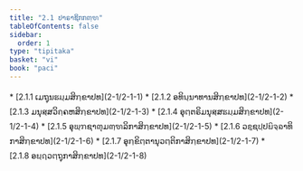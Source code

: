```yaml
---
title: "2.1 ປາຣາຊິກກຓ຺ຑ"
tableOfContents: false
sidebar:
  order: 1
type: "tipitaka"
basket: "vi"
book: "paci"
---
```



<DynamicBreadcrumb />



<TableOfContents book="paci" section="2.1">
* [2.1.1 ເມຖຸນຘມ຺ມສິກ຺ຂາປທ](2-1/2-1-1)
* [2.1.2 ອທິນ຺ນາທານສິກ຺ຂາປທ](2-1/2-1-2)
* [2.1.3 ມນຸສ຺ສວິຄ຺ຄຫສິກ຺ຂາປທ](2-1/2-1-3)
* [2.1.4 ອຸຕ຺ຕຣິມນຸສ຺ສຘມ຺ມສິກ຺ຂາປທ](2-1/2-1-4)
* [2.1.5 ອຸພ຺ຠຊາຓຸມຓ຺ຑລິກາສິກ຺ຂາປທ](2-1/2-1-5)
* [2.1.6 ວຊ຺ຊປ຺ປຏິຈ຺ຉາທິກາສິກ຺ຂາປທ](2-1/2-1-6)
* [2.1.7 ອຸກ຺ຂິຕ຺ຕານຸວຕ຺ຕິກາສິກ຺ຂາປທ](2-1/2-1-7)
* [2.1.8 ອຏ຺ຐວຕ຺ຖຸກາສິກ຺ຂາປທ](2-1/2-1-8)
</TableOfContents>